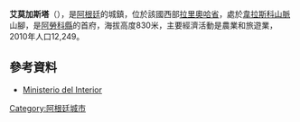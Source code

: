 {{coord|28|33|S|66|49|W|display=title|region:AR_type:city_source:GNS-enwiki}}

'''艾莫加斯塔'''（{{lang-es|Aimogasta}}），是[[阿根廷|阿根廷]]的城鎮，位於該國西部[[拉里奧哈省|拉里奧哈省]]，處於[[韋拉斯科山脈|韋拉斯科山脈]]山腳，是[[阿勞科縣|阿勞科縣]]的首府，海拔高度830米，主要經濟活動是農業和旅遊業，2010年人口12,249。

==參考資料==
*[http://www.mininterior.gov.ar/ Ministerio del Interior] {{es icon}}

{{Argentina-geo-stub}}
[[Category:阿根廷城市|Category:阿根廷城市]]
